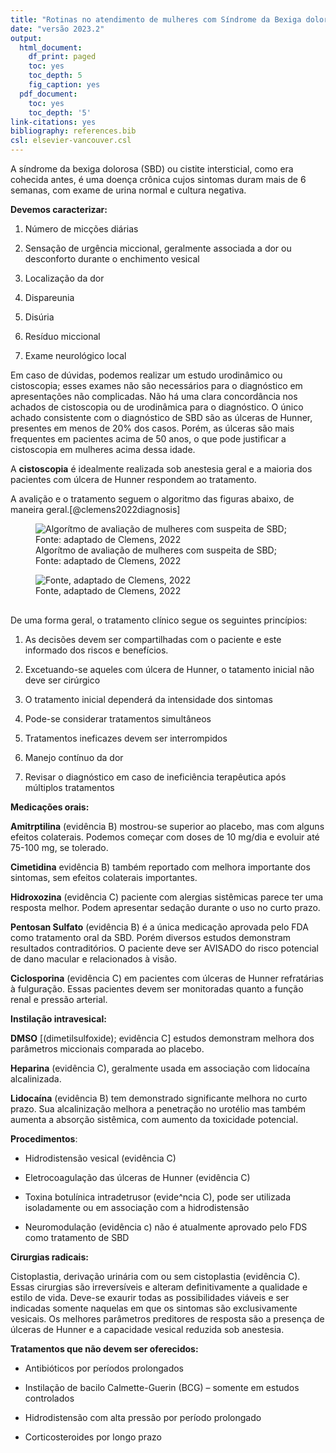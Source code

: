 ```yaml
---
title: "Rotinas no atendimento de mulheres com Síndrome da Bexiga dolorosa/ Cistite intersticial"
date: "versão 2023.2"
output:
  html_document:
    df_print: paged
    toc: yes
    toc_depth: 5
    fig_caption: yes
  pdf_document:
    toc: yes
    toc_depth: '5'
link-citations: yes
bibliography: references.bib
csl: elsevier-vancouver.csl
---
```


A síndrome da bexiga dolorosa (SBD) ou cistite intersticial, como era cohecida antes, é uma doença crônica cujos sintomas duram mais de 6 semanas, com exame de urina normal e cultura negativa.

**Devemos caracterizar:**

1.  Número de micções diárias

2.  Sensação de urgência miccional, geralmente associada a dor ou desconforto durante o enchimento vesical

3.  Localização da dor

4.  Dispareunia

5.  Disúria

6.  Resíduo miccional

7.  Exame neurológico local

Em caso de dúvidas, podemos realizar um estudo urodinâmico ou cistoscopia; esses exames não são necessários para o diagnóstico em apresentações não complicadas. Não há uma clara concordância nos achados de cistoscopia ou de urodinâmica para o diagnóstico. O único achado consistente com o diagnóstico de SBD são as úlceras de Hunner, presentes em menos de 20% dos casos. Porém, as úlceras são mais frequentes em pacientes acima de 50 anos, o que pode justificar a cistoscopia em mulheres acima dessa idade.

A **cistoscopia** é idealmente realizada sob anestesia geral e a maioria dos pacientes com úlcera de Hunner respondem ao tratamento.

A avalição e o tratamento seguem o algoritmo das figuras abaixo, de maneira geral.[@clemens2022diagnosis]

<div>

![Algorítmo de avaliação de mulheres com suspeita de SBD; Fonte: adaptado de Clemens, 2022](Figuras/SBD_1.png)

<div>

![Fonte, adaptado de Clemens, 2022](Figuras/SBD_2.png)

<div style="margin-bottom: 30px;">

</div>

De uma forma geral, o tratamento clínico segue os seguintes princípios:

1.   As decisões devem ser compartilhadas com o paciente e este informado dos riscos e benefícios.

2.   Excetuando-se aqueles com úlcera de Hunner, o tatamento inicial não deve ser cirúrgico

3.   O tratamento inicial dependerá da intensidade dos sintomas

4.  Pode-se considerar tratamentos simultâneos

5.  Tratamentos ineficazes devem ser interrompidos

6.  Manejo contínuo da dor

7.   Revisar o diagnóstico em caso de ineficiência terapêutica após múltiplos tratamentos

**Medicações orais:**

**Amitrptilina** (evidência B) mostrou-se superior ao placebo, mas com alguns efeitos colaterais. Podemos começar com doses de 10 mg/dia e evoluir até 75-100 mg, se tolerado.

**Cimetidina** evidência B) também reportado com melhora importante dos sintomas, sem efeitos colaterais importantes.

**Hidroxozina** (evidência C) paciente com alergias sistêmicas parece ter uma resposta melhor. Podem apresentar sedação durante o uso no curto prazo.

**Pentosan Sulfato** (evidência B) é a única medicação aprovada pelo FDA como tratamento oral da SBD. Porém diversos estudos demonstram resultados contraditórios. O paciente deve ser AVISADO do risco potencial de dano macular e relacionados à visão.

**Ciclosporina** (evidência C) em pacientes com úlceras de Hunner refratárias à fulguração. Essas pacientes devem ser monitoradas quanto a função renal e pressão arterial.

**Instilação intravesical:**

**DMSO** [(dimetilsulfoxide); evidência C] estudos demonstram melhora dos parâmetros miccionais comparada ao placebo.

**Heparina** (evidência C), geralmente usada em associação com lidocaína alcalinizada.

**Lidocaína** (evidência B) tem demonstrado significante melhora no curto prazo. Sua alcalinização melhora a penetração no urotélio mas também aumenta a absorção sistêmica, com aumento da toxicidade potencial.

**Procedimentos**:

-   Hidrodistensão vesical (evidência C)

-   Eletrocoagulação das úlceras de Hunner (evidência C)

-   Toxina botulínica intradetrusor (evide\^ncia C), pode ser utilizada isoladamente ou em associação com a hidrodistensão

-   Neuromodulação (evidência c) não é atualmente aprovado pelo FDS como tratamento de SBD

**Cirurgias radicais:**

Cistoplastia, derivação urinária com ou sem cistoplastia (evidência C). Essas cirurgias são irreversíveis e alteram definitivamente a qualidade e estilo de vida. Deve-se exaurir todas as possibilidades viáveis e ser indicadas somente naquelas em que os sintomas são exclusivamente vesicais. Os melhores parâmetros preditores de resposta são a presença de úlceras de Hunner e a capacidade vesical reduzida sob anestesia.

**Tratamentos que não devem ser oferecidos:**

-   Antibióticos por períodos prolongados

-   Instilação de bacilo Calmette-Guerin (BCG) -- somente em estudos controlados

-   Hidrodistensão com alta pressão por período prolongado

-   Corticosteroides por longo prazo

